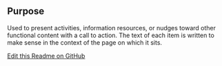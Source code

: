 ## Purpose
Used to present activities, information resources, or nudges toward other functional content with a call to action.  The text of each item is written to make sense in the context of the page on which it sits.


[Edit this Readme on GitHub](https://github.com/wellcomecollection/wellcomecollection.org/edit/main/content/webapp/components/TitledTextList/README.mdx)
